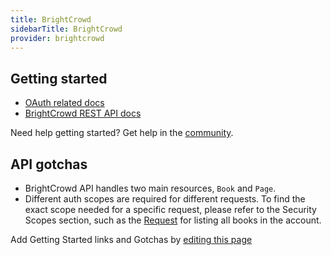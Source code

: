 ```yaml
---
title: BrightCrowd
sidebarTitle: BrightCrowd
provider: brightcrowd
---
```



<Overview />
<PreBuiltTooling provider={providers[pageMetadata.provider]} />


## Getting started

-   [OAuth related docs](https://brightcrowd.com/partner-api#/operations/listBooks#Request)
-   [BrightCrowd REST API docs](https://brightcrowd.com/partner-api#/)

<Tip>Need help getting started? Get help in the [community](https://nango.dev/slack).</Tip>

## API gotchas

-   BrightCrowd API handles two main resources, `Book` and `Page`.
-   Different auth scopes are required for different requests. To find the exact scope needed for a specific request, please refer to the Security Scopes section, such as the [Request](https://brightcrowd.com/partner-api#/operations/listBooks#Request) for listing all books in the account.

<Note>Add Getting Started links and Gotchas by [editing this page](https://github.com/nangohq/nango/tree/master/docs-v2/integrations/all/brightcrowd.mdx)</Note>